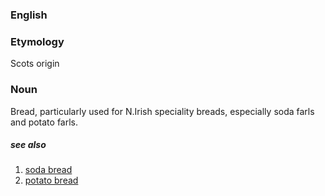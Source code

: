 ===English===
===Etymology===
Scots origin

===Noun===

Bread, particularly used for N.Irish speciality breads, especially soda farls and potato farls.

=====see also=====
#[[soda bread]]
#[[potato bread]]

{{rfc}}